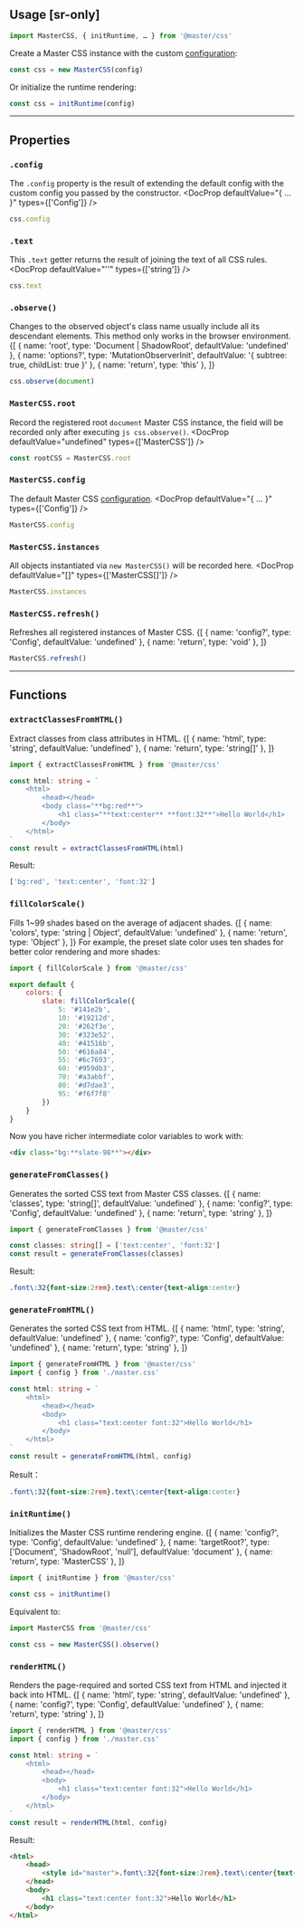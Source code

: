 ## Usage [sr-only]

```js
import MasterCSS, { initRuntime, … } from '@master/css'
```
Create a Master CSS instance with the custom [configuration](/docs/configuration):
```js
const css = new MasterCSS(config)
```
Or initialize the runtime rendering:
```js
const css = initRuntime(config)
```

---

## Properties
### `.config`
The `.config` property is the result of extending the default config with the custom config you passed by the constructor.
<DocProp defaultValue="{ … }" types={['Config']} />
```ts
css.config
```


### `.text`
This `.text` getter returns the result of joining the text of all CSS rules.
<DocProp defaultValue="''" types={['string']} />
```ts
css.text
```

### `.observe()`
Changes to the observed object's class name usually include all its descendant elements. This method only works in the browser environment.
<DocFn>
    {[
        { name: 'root', type: 'Document | ShadowRoot', defaultValue: 'undefined' },
        { name: 'options?', type: 'MutationObserverInit', defaultValue: '{ subtree: true, childList: true }' },
        { name: 'return', type: 'this' },
    ]}
</DocFn>
```ts
css.observe(document)
```

### `MasterCSS.root`
Record the registered root `document` Master CSS instance, the field will be recorded only after executing `js css.observe()`.
<DocProp defaultValue="undefined" types={['MasterCSS']} />
```ts
const rootCSS = MasterCSS.root
```


### `MasterCSS.config`
The default Master CSS [configuration](/docs/configuration).
<DocProp defaultValue="{ … }" types={['Config']} />
```ts
MasterCSS.config
```


### `MasterCSS.instances`
All objects instantiated via `new MasterCSS()` will be recorded here.
<DocProp defaultValue="[]" types={['MasterCSS[]']} />
```ts
MasterCSS.instances
```

### `MasterCSS.refresh()`
Refreshes all registered instances of Master CSS.
<DocFn>
    {[
        { name: 'config?', type: 'Config', defaultValue: 'undefined' },
        { name: 'return', type: 'void' },
    ]}
</DocFn>
```ts
MasterCSS.refresh()
```

---

## Functions
### `extractClassesFromHTML()`
Extract classes from class attributes in HTML.
<DocFn>
    {[
        { name: 'html', type: 'string', defaultValue: 'undefined' },
        { name: 'return', type: 'string[]' },
    ]}
</DocFn>
```ts
import { extractClassesFromHTML } from '@master/css'

const html: string = `
    <html>
        <head></head>
        <body class="**bg:red**">
            <h1 class="**text:center** **font:32**">Hello World</h1>
        </body>
    </html>
`
const result = extractClassesFromHTML(html)
```
Result:
```js
['bg:red', 'text:center', 'font:32']
```

### `fillColorScale()`
Fills 1~99 shades based on the average of adjacent shades.
<DocFn>
    {[
        { name: 'colors', type: 'string | Object', defaultValue: 'undefined' },
        { name: 'return', type: 'Object' },
    ]}
</DocFn>
For example, the preset slate color uses ten shades for better color rendering and more shades:
```js name=master.css.js
import { fillColorScale } from '@master/css'

export default {
    colors: {
        slate: fillColorScale({
            5: '#141e2b',
            10: '#19212d',
            20: '#262f3e',
            30: '#323e52',
            40: '#41516b',
            50: '#616a84',
            55: '#6c7693',
            60: '#959db3',
            70: '#a3abbf',
            80: '#d7dae3',
            95: '#f6f7f8'
        })
    }
}
```
Now you have richer intermediate color variables to work with:
```html
<div class="bg:**slate-98**"></div>
```

### `generateFromClasses()`
Generates the sorted CSS text from Master CSS classes.
<DocFn>
    {[
        { name: 'classes', type: 'string[]', defaultValue: 'undefined' },
        { name: 'config?', type: 'Config', defaultValue: 'undefined' },
        { name: 'return', type: 'string' },
    ]}
</DocFn>
```ts
import { generateFromClasses } from '@master/css'

const classes: string[] = ['text:center', 'font:32']
const result = generateFromClasses(classes)
```
Result:
```css
.font\:32{font-size:2rem}.text\:center{text-align:center}
```

### `generateFromHTML()`
Generates the sorted CSS text from HTML.
<DocFn>
    {[
        { name: 'html', type: 'string', defaultValue: 'undefined' },
        { name: 'config?', type: 'Config', defaultValue: 'undefined' },
        { name: 'return', type: 'string' },
    ]}
</DocFn>
```ts
import { generateFromHTML } from '@master/css'
import { config } from './master.css'

const html: string = `
    <html>
        <head></head>
        <body>
            <h1 class="text:center font:32">Hello World</h1>
        </body>
    </html>
`
const result = generateFromHTML(html, config)
```
Result：
```css
.font\:32{font-size:2rem}.text\:center{text-align:center}
```

### `initRuntime()`
Initializes the Master CSS runtime rendering engine.
<DocFn>
    {[
        { name: 'config?', type: 'Config', defaultValue: 'undefined' },
        { name: 'targetRoot?', type: ['Document', 'ShadowRoot', 'null'], defaultValue: 'document' },
        { name: 'return', type: 'MasterCSS' },
    ]}
</DocFn>
```ts
import { initRuntime } from '@master/css'

const css = initRuntime()
```
Equivalent to:
```ts
import MasterCSS from '@master/css'

const css = new MasterCSS().observe()
```

### `renderHTML()`
Renders the page-required and sorted CSS text from HTML and injected it back into HTML.
<DocFn>
    {[
        { name: 'html', type: 'string', defaultValue: 'undefined' },
        { name: 'config?', type: 'Config', defaultValue: 'undefined' },
        { name: 'return', type: 'string' },
    ]}
</DocFn>
```ts
import { renderHTML } from '@master/css'
import { config } from './master.css'

const html: string = `
    <html>
        <head></head>
        <body>
            <h1 class="text:center font:32">Hello World</h1>
        </body>
    </html>
`
const result = renderHTML(html, config)
```
Result:
```html
<html>
    <head>
        <style id="master">.font\:32{font-size:2rem}.text\:center{text-align:center}</style>
    </head>
    <body>
        <h1 class="text:center font:32">Hello World</h1>
    </body>
</html>
```

